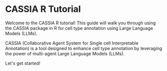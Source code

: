 # CASSIA R Tutorial

Welcome to the CASSIA R tutorial! This guide will walk you through using the CASSIA package in R for cell type annotation using Large Language Models (LLMs). 

CASSIA (Collaborative Agent System for Single cell Interpretable Annotation) is a tool designed to enhance cell type annotation by leveraging the power of multi-agent Large Language Models (LLMs).


Let's get started!